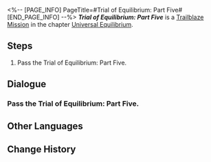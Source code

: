 <%-- [PAGE_INFO]
PageTitle=#Trial of Equilibrium: Part Five#
[END_PAGE_INFO] --%>
{{Stub|Dialogue.}}
{{Mission Infobox
|id            = 4020112
|title         = 
|image         = <!--Mission Trial of Equilibrium: Part Five.png-->
|type          = Trailblaze
|event_name    = 
|chapter       = Universal Equilibrium
|requirements  = 
|summary       = <!--official mission summary from Fate's Atlas-->
|characters    = Trailblazer
|startLocation = [[<!--starting world-->]] - [[<!--starting area-->]]
|world         = <!--starting world-->
|area          = <!--starting area-->
|prev          = 
|next          = 
|rewards       = 
}}
'''''Trial of Equilibrium: Part Five''''' is a [[Trailblaze Mission]] in the chapter [[Universal Equilibrium]].

==Steps==
# Pass the Trial of Equilibrium: Part Five.

<!--
==Gameplay Notes==

--><!--
==Trial Character==

-->
==Dialogue==
{{Stub Dialogue}}
===Pass the Trial of Equilibrium: Part Five.===
{{Mission Description|type=trailblaze|location=<!--to be added-->|The Arbitrator's trial is here once again. You are already well aware of its content, format, pros, and cons, aren't you? Go then. For the sake of Equilibrium...}}
{{Dialogue Start}}
:{{tx}}
{{Dialogue End}}

==Other Languages==
{{Other Languages
|en   = Trial of Equilibrium: Part Five
|zhs  = 「均衡」的试炼•伍
|zht  = 「均衡」的試煉•伍
|ja   = 「均衡」の試練・伍
|ko   = 「균형」의 시련•5
|es   = Prueba del Equilibrio (V)
|fr   = Épreuve de l'Équilibre &mdash; Cinquième&nbsp;partie
|ru   = Испытание Равновесия V
|th   = บททดสอบแห่งความสมดุล - 5
|vi   = Rèn Luyện Cân Bằng-5
|de   = Prüfung der Balance&nbsp;&ndash; Fünf
|id   = Ujian "Equilibrium" (V)
|pt   = Prova do Equilíbrio: Parte Cinco
}}

==Change History==
{{Change History|1.0}}
